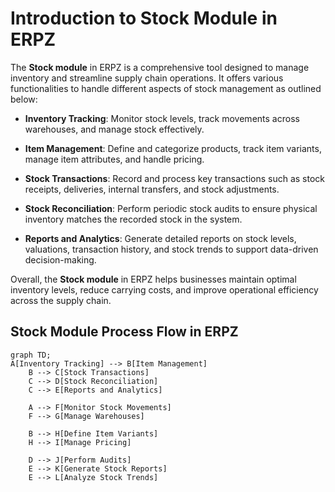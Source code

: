 
# Introduction to Stock Module in ERPZ

The **Stock module** in ERPZ is a comprehensive tool designed to manage inventory and streamline supply chain operations. It offers various functionalities to handle different aspects of stock management as outlined below:

- **Inventory Tracking**: Monitor stock levels, track movements across warehouses, and manage stock effectively.
  
- **Item Management**: Define and categorize products, track item variants, manage item attributes, and handle pricing.

- **Stock Transactions**: Record and process key transactions such as stock receipts, deliveries, internal transfers, and stock adjustments.

- **Stock Reconciliation**: Perform periodic stock audits to ensure physical inventory matches the recorded stock in the system.

- **Reports and Analytics**: Generate detailed reports on stock levels, valuations, transaction history, and stock trends to support data-driven decision-making.

Overall, the **Stock module** in ERPZ helps businesses maintain optimal inventory levels, reduce carrying costs, and improve operational efficiency across the supply chain.

## Stock Module Process Flow in ERPZ


```mermaid
graph TD;
A[Inventory Tracking] --> B[Item Management]
    B --> C[Stock Transactions]
    C --> D[Stock Reconciliation]
    C --> E[Reports and Analytics]
    
    A --> F[Monitor Stock Movements]
    F --> G[Manage Warehouses]
    
    B --> H[Define Item Variants]
    H --> I[Manage Pricing]

    D --> J[Perform Audits]
    E --> K[Generate Stock Reports]
    E --> L[Analyze Stock Trends]
```
